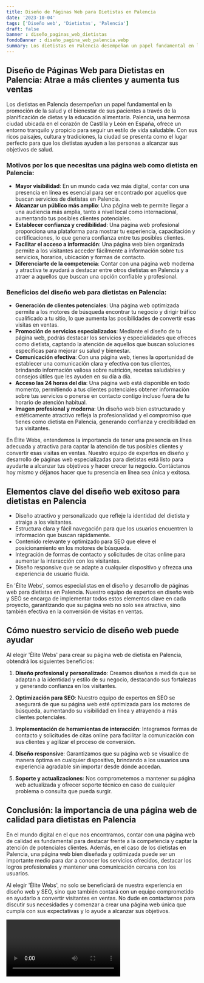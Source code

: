 ```yaml
---
title: Diseño de Páginas Web para Dietistas en Palencia
date: '2023-10-04'
tags: ['Diseño web', 'Dietistas', 'Palencia']
draft: false
banner : diseño_paginas_web_dietistas
fondoBanner : diseño_pagina_web_palencia.webp
summary: Los dietistas en Palencia desempeñan un papel fundamental en la promoción de la salud y el bienestar de sus pacientes a través de la planificación de dietas y la educación alimentaria. Palencia, una hermosa ciudad ubicada en el corazón de Castilla y León en España, ofrece un entorno tranquilo y propicio para seguir un estilo de vida saludable. Con sus ricos paisajes, cultura y tradiciones, la ciudad se presenta como el lugar perfecto para que los dietistas ayuden a las personas a alcanzar sus objetivos de salud.
---
```


## Diseño de Páginas Web para Dietistas en Palencia: Atrae a más clientes y aumenta tus ventas

Los dietistas en Palencia desempeñan un papel fundamental en la promoción de la salud y el bienestar de sus pacientes a través de la planificación de dietas y la educación alimentaria. Palencia, una hermosa ciudad ubicada en el corazón de Castilla y León en España, ofrece un entorno tranquilo y propicio para seguir un estilo de vida saludable. Con sus ricos paisajes, cultura y tradiciones, la ciudad se presenta como el lugar perfecto para que los dietistas ayuden a las personas a alcanzar sus objetivos de salud.

### Motivos por los que necesitas una página web como dietista en Palencia:

- **Mayor visibilidad**: En un mundo cada vez más digital, contar con una presencia en línea es esencial para ser encontrado por aquellos que buscan servicios de dietistas en Palencia.
- **Alcanzar un público más amplio**: Una página web te permite llegar a una audiencia más amplia, tanto a nivel local como internacional, aumentando tus posibles clientes potenciales.
- **Establecer confianza y credibilidad**: Una página web profesional proporciona una plataforma para mostrar tu experiencia, capacitación y certificaciones, lo que genera confianza entre tus posibles clientes.
- **Facilitar el acceso a información**: Una página web bien organizada permite a los visitantes acceder fácilmente a información sobre tus servicios, horarios, ubicación y formas de contacto.
- **Diferenciarte de la competencia**: Contar con una página web moderna y atractiva te ayudará a destacar entre otros dietistas en Palencia y a atraer a aquellos que buscan una opción confiable y profesional.

### Beneficios del diseño web para dietistas en Palencia:

- **Generación de clientes potenciales**: Una página web optimizada permite a los motores de búsqueda encontrar tu negocio y dirigir tráfico cualificado a tu sitio, lo que aumenta las posibilidades de convertir esas visitas en ventas.
- **Promoción de servicios especializados**: Mediante el diseño de tu página web, podrás destacar los servicios y especialidades que ofreces como dietista, captando la atención de aquellos que buscan soluciones específicas para mejorar su salud y bienestar.
- **Comunicación efectiva**: Con una página web, tienes la oportunidad de establecer una comunicación clara y efectiva con tus clientes, brindando información valiosa sobre nutrición, recetas saludables y consejos útiles que les ayuden en su día a día.
- **Acceso las 24 horas del día**: Una página web está disponible en todo momento, permitiendo a tus clientes potenciales obtener información sobre tus servicios o ponerse en contacto contigo incluso fuera de tu horario de atención habitual.
- **Imagen profesional y moderna**: Un diseño web bien estructurado y estéticamente atractivo refleja la profesionalidad y el compromiso que tienes como dietista en Palencia, generando confianza y credibilidad en tus visitantes.

En Élite Webs, entendemos la importancia de tener una presencia en línea adecuada y atractiva para captar la atención de tus posibles clientes y convertir esas visitas en ventas. Nuestro equipo de expertos en diseño y desarrollo de páginas web especializadas para dietistas está listo para ayudarte a alcanzar tus objetivos y hacer crecer tu negocio. Contáctanos hoy mismo y déjanos hacer que tu presencia en línea sea única y exitosa.

<GifSeo />

<Cta />

## Elementos clave del diseño web exitoso para dietistas en Palencia

- Diseño atractivo y personalizado que refleje la identidad del dietista y atraiga a los visitantes.
- Estructura clara y fácil navegación para que los usuarios encuentren la información que buscan rápidamente.
- Contenido relevante y optimizado para SEO que eleve el posicionamiento en los motores de búsqueda.
- Integración de formas de contacto y solicitudes de citas online para aumentar la interacción con los visitantes.
- Diseño responsive que se adapte a cualquier dispositivo y ofrezca una experiencia de usuario fluida.

En 'Élite Webs', somos especialistas en el diseño y desarrollo de páginas web para dietistas en Palencia. Nuestro equipo de expertos en diseño web y SEO se encarga de implementar todos estos elementos clave en cada proyecto, garantizando que su página web no solo sea atractiva, sino también efectiva en la conversión de visitas en ventas.

## Cómo nuestro servicio de diseño web puede ayudar

Al elegir 'Élite Webs' para crear su página web de dietista en Palencia, obtendrá los siguientes beneficios:

1. **Diseño profesional y personalizado**: Creamos diseños a medida que se adaptan a la identidad y estilo de su negocio, destacando sus fortalezas y generando confianza en los visitantes.

2. **Optimización para SEO**: Nuestro equipo de expertos en SEO se asegurará de que su página web esté optimizada para los motores de búsqueda, aumentando su visibilidad en línea y atrayendo a más clientes potenciales.

3. **Implementación de herramientas de interacción**: Integramos formas de contacto y solicitudes de citas online para facilitar la comunicación con sus clientes y agilizar el proceso de conversión.

4. **Diseño responsive**: Garantizamos que su página web se visualice de manera óptima en cualquier dispositivo, brindando a los usuarios una experiencia agradable sin importar desde dónde accedan.

5. **Soporte y actualizaciones**: Nos comprometemos a mantener su página web actualizada y ofrecer soporte técnico en caso de cualquier problema o consulta que pueda surgir.

## Conclusión: la importancia de una página web de calidad para dietistas en Palencia

En el mundo digital en el que nos encontramos, contar con una página web de calidad es fundamental para destacar frente a la competencia y captar la atención de potenciales clientes. Además, en el caso de los dietistas en Palencia, una página web bien diseñada y optimizada puede ser un importante medio para dar a conocer los servicios ofrecidos, destacar los logros profesionales y mantener una comunicación cercana con los usuarios.

Al elegir 'Élite Webs', no solo se beneficiará de nuestra experiencia en diseño web y SEO, sino que también contará con un equipo comprometido en ayudarlo a convertir visitantes en ventas. No dude en contactarnos para discutir sus necesidades y comenzar a crear una página web única que cumpla con sus expectativas y lo ayude a alcanzar sus objetivos.

<Video />

<CtaBot job='Dietistas' city='Palencia'/>

<Gmaps query='Palencia+españa+maps' />